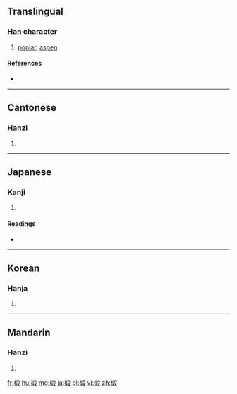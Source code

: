 ==Translingual==

===Han character===
{{Han char|rn=75|rad=木|as=09|sn=13|four=4794<sub>7</sub>|canj=木竹十水 (DHJE)}}

# [[poplar]], [[aspen]]

====References====
* {{Han ref|kx=0537.230|dkj=15075|hdz=21251.080|uh=6934|ud=26932|bh=DDE0|bd=56800}}

----

==Cantonese==

===Hanzi===
{{yue-hanzi|jyut=|y=dyun6}}

# {{defn|lang=yue|sort=木09}}

----

==Japanese==

===Kanji===
{{ja-kanji|grade=|rs=木09}}

# {{defn|lang=ja|sort=木09}}

====Readings====
* {{ja-readings|on=[[たん]] (tan), [[だん]] (dan)|kun=[[むくげ]] (mukuge), [[くい]] (kui), [[とどまつ]] (todomatsu)}}

----

==Korean==

===Hanja===
{{ko-hanja|hangeul=단|eumhun=|rv=dan|mr=tan|y=tan}}

# {{defn|lang=ko|sort=木09}}

----

==Mandarin==

===Hanzi===
{{cmn-hanzi|pin=[[duàn]] ([[duan4]])|wg=tuan<sup>4</sup>}}

# {{defn|lang=cmn|sort=木09}}

[[fr:椴]]
[[hu:椴]]
[[mg:椴]]
[[ja:椴]]
[[pl:椴]]
[[vi:椴]]
[[zh:椴]]